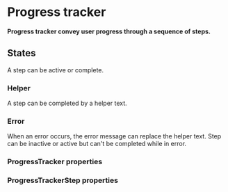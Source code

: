 # Progress tracker <ReactStabilityFlag status="unstable" />

**Progress tracker convey user progress through a sequence of steps.**

<DemoBlock demo="default" />

## States

A step can be active or complete.

<DemoBlock orientation="horizontal" demo="states" />

### Helper

A step can be completed by a helper text.

<DemoBlock demo="helper" />

### Error

When an error occurs, the error message can replace the helper text.
Step can be inactive or active but can't be completed while in error.

<DemoBlock orientation="horizontal" demo="error" />

### ProgressTracker properties

<PropTable component="ProgressTracker" />

### ProgressTrackerStep properties

<PropTable component="ProgressTrackerStep" />
